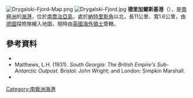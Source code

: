 [[Image:Drygalski-Fjord-Map.png|thumb]]
[[Image:Drygalski-Fjord.jpg|thumb]]
'''德里加爾斯基港'''（{{lang-de|Drygalski-Fjord}}），是[[南極洲|南極洲]]的[[海港|海港]]，位於[[南喬治亞島|南喬治亞島]]，處於[[納特里斯角|納特里斯角]]以北，長11公里、寬1.6公里，由[[德國|德國]]探險隊繪入地圖，現時由[[英國海外領土|英國海外領土]]管轄。

==參考資料==
*{{cite gnis | type = antarid | id = 4104| name = Drygalski Fjord| accessdate = 2012-01-31}}
*Matthews, L.H. (1931). ''South Georgia: The British Empire's Sub-Antarctic Outpost.'' Bristol: John Wright; and London: Simpkin Marshall.
*{{usgs-gazetteer|id=4104}}

{{coord|54|49|S|36|0|W|source:GNIS|display=title}}

{{Antarctica-geo-stub}}
[[Category:南极洲海港|Category:南极洲海港]]